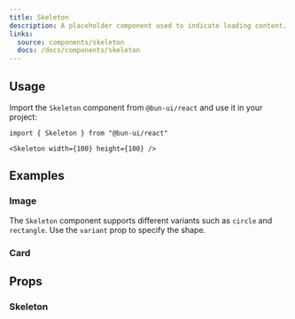 ```yaml
---
title: Skeleton
description: A placeholder component used to indicate loading content.
links:
  source: components/skeleton
  docs: /docs/components/skeleton
---
```


<ComponentPreview name="skeleton-basic" />

## Usage

Import the `Skeleton` component from `@bun-ui/react` and use it in your project:

```tsx
import { Skeleton } from "@bun-ui/react"
```

```tsx
<Skeleton width={100} height={100} />
```

## Examples

### Image

The `Skeleton` component supports different variants such as `circle` and `rectangle`. Use the `variant` prop to specify the shape.

<ComponentPreview name="skeleton-image" />

### Card

<ComponentPreview name="skeleton-card" />

## Props

### Skeleton

<APITable interfaceName="SkeletonProps" />
